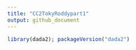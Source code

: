 ```yaml
---
title: "CC2TokyRoddypart1"
output: github_document
---
```


```r
library(dada2); packageVersion("dada2")
```
